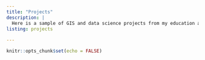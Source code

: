 ```yaml
---
title: "Projects"
description: |
  Here is a sample of GIS and data science projects from my education and career.
listing: projects
    
---
```


```r
knitr::opts_chunk$set(echo = FALSE)
```
